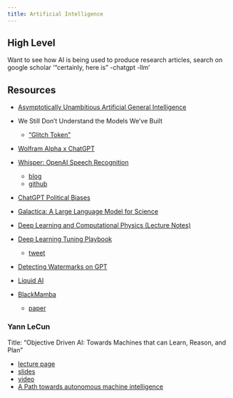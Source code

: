 ```yaml
---
title: Artificial Intelligence
--- 
```


## High Level

Want to see how AI is being used to produce research articles, search on google scholar '"certainly, here is" -chatgpt -llm'

## Resources

- [Asymptotically Unambitious Artificial General Intelligence](https://arxiv.org/abs/1905.12186)
- We Still Don't Understand the Models We've Built
  - ["Glitch Token"](https://www.alignmentforum.org/posts/aPeJE8bSo6rAFoLqg/solidgoldmagikarp-plus-prompt-generation)

- [Wolfram Alpha x ChatGPT](https://writings.stephenwolfram.com/2023/01/wolframalpha-as-the-way-to-bring-computational-knowledge-superpowers-to-chatgpt/)

- [Whisper: OpenAI Speech Recognition](https://arxiv.org/abs/2212.04356)
    - [blog](https://openai.com/blog/whisper/)
    - [github](https://github.com/openai/whisper)

- [ChatGPT Political Biases](https://davidrozado.substack.com/p/political-bias-chatgpt)

- [Galactica: A Large Language Model for Science](https://galactica.org/static/paper.pdf)
- [Deep Learning and Computational Physics (Lecture Notes)](https://arxiv.org/abs/2301.00942v1)

- [Deep Learning Tuning Playbook](https://github.com/google-research/tuning_playbook)
    - [tweet](https://twitter.com/zacharynado/status/1616133152438910976)

- [Detecting Watermarks on GPT](https://twitter.com/tomgoldsteincs/status/1618287665006403585?s=20&t=M3iFtvAjzAXtua_e1l-WzQ)

- [Liquid AI](https://www.liquid.ai/)

- [BlackMamba](https://github.com/Zyphra/BlackMamba)
    - [paper](https://www.zyphra.com/blackmamba)

### Yann LeCun

Title: "Objective Driven AI: Towards Machines that can Learn, Reason, and Plan"  

- [lecture page](https://www.ece.uw.edu/news-events/lytle-lecture-series/)
- [slides](https://drive.google.com/file/d/1e6EtQPQMCreP3pwi5E9kKRsVs2NbWPrY/view)
- [video](https://www.youtube.com/watch?v=d_bdU3LsLzE)
- [A Path towards autonomous machine intelligence](https://openreview.net/forum?id=BZ5a1r-kVsf)